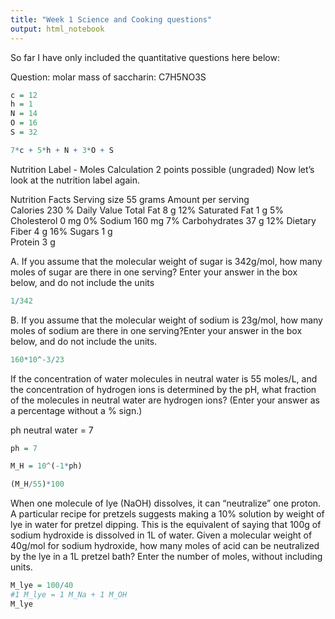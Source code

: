 ```yaml
---
title: "Week 1 Science and Cooking questions"
output: html_notebook
---
```


So far I have only included the quantitative questions here below:

Question:
molar mass of saccharin: C7H5NO3S

```r
c = 12
h = 1
N = 14
O = 16
S = 32

7*c + 5*h + N + 3*O + S

```

Nutrition Label - Moles Calculation
2 points possible (ungraded)
Now let's look at the nutrition label again.

Nutrition Facts	
Serving size	55 grams
Amount per serving	
Calories	230
% Daily Value
Total Fat 8 g 12%
Saturated Fat 1 g 5%
Cholesterol 0 mg 0%
Sodium 160 mg 7%
Carbohydrates 37 g 12%
Dietary Fiber 4 g 16%
Sugars 1 g	
Protein 3 g

A. If you assume that the molecular weight of sugar is 342g/mol, how many moles of sugar are there in one serving? Enter your answer in the box below, and do not include the units

```r
1/342
```


B. If you assume that the molecular weight of sodium is 23g/mol, how many moles of sodium are there in one serving?Enter your answer in the box below, and do not include the units.

```r
160*10^-3/23
```

If the concentration of water molecules in neutral water is 55 moles/L, and the concentration of hydrogen ions is determined by the pH, what fraction of the molecules in neutral water are hydrogen ions? (Enter your answer as a percentage without a % sign.)

ph neutral water = 7

```r
ph = 7

M_H = 10^(-1*ph)

(M_H/55)*100
```

When one molecule of lye (NaOH) dissolves, it can “neutralize” one proton. A particular recipe for pretzels suggests making a 10% solution by weight of lye in water for pretzel dipping. This is the equivalent of saying that 100g of sodium hydroxide is dissolved in 1L of water. Given a molecular weight of 40g/mol for sodium hydroxide, how many moles of acid can be neutralized by the lye in a 1L pretzel bath? Enter the number of moles, without including units.

```r
M_lye = 100/40
#1 M_lye = 1 M_Na + 1 M_OH
M_lye

```





